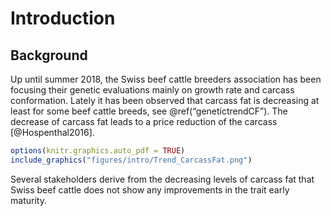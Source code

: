# Introduction {#intro}

## Background

Up until summer 2018, the Swiss beef cattle breeders association has been focusing their genetic evaluations mainly on growth rate and carcass conformation. 
Lately it has been observed that carcass fat is decreasing at least for some beef cattle breeds, see \@ref("genetictrendCF"). The decrease of carcass fat leads to a price reduction of the carcass [@Hospenthal2016].
```r
options(knitr.graphics.auto_pdf = TRUE)
include_graphics("figures/intro/Trend_CarcassFat.png")
```

Several stakeholders derive from the decreasing levels of carcass fat that Swiss beef cattle does not show any improvements in the trait early maturity. 

